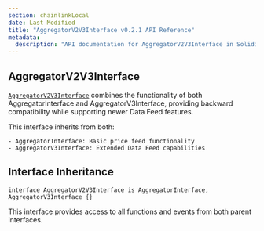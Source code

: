 ```yaml
---
section: chainlinkLocal
date: Last Modified
title: "AggregatorV2V3Interface v0.2.1 API Reference"
metadata:
  description: "API documentation for AggregatorV2V3Interface in Solidity, version v0.2.1."
---
```



<Common callout="importPackage021" />

## AggregatorV2V3Interface

[`AggregatorV2V3Interface`](https://github.com/smartcontractkit/chainlink-local/blob/ba1f4636e657f161df634379a5057a5a394e2fbb/src/data-feeds/interfaces/AggregatorV2V3Interface.sol) combines the functionality of both AggregatorInterface and AggregatorV3Interface, providing backward compatibility while supporting newer Data Feed features.

<Aside type="note">

This interface inherits from both:

    - AggregatorInterface: Basic price feed functionality
    - AggregatorV3Interface: Extended Data Feed capabilities

</Aside>

## Interface Inheritance

```solidity
interface AggregatorV2V3Interface is AggregatorInterface, AggregatorV3Interface {}
```

This interface provides access to all functions and events from both parent interfaces.
